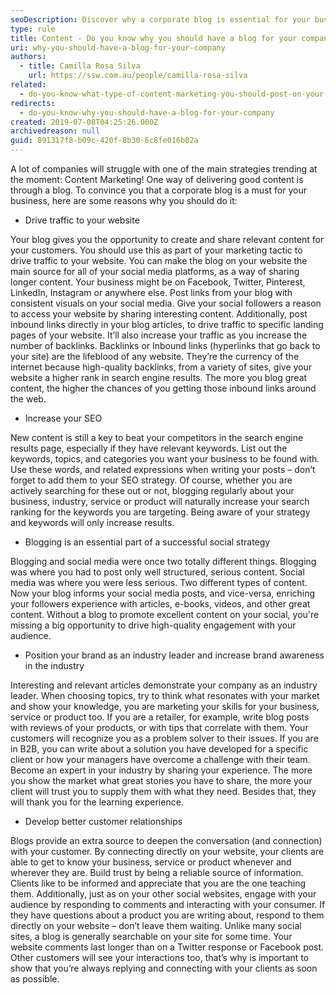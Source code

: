 ```yaml
---
seoDescription: Discover why a corporate blog is essential for your business, driving traffic to your website, increasing SEO, and establishing your brand as an industry leader.
type: rule
title: Content - Do you know why you should have a blog for your company?
uri: why-you-should-have-a-blog-for-your-company
authors:
  - title: Camilla Rosa Silva
    url: https://ssw.com.au/people/camilla-rosa-silva
related:
  - do-you-know-what-type-of-content-marketing-you-should-post-on-your-socials
redirects:
  - do-you-know-why-you-should-have-a-blog-for-your-company
created: 2019-07-08T04:25:26.000Z
archivedreason: null
guid: 891317f8-b09c-420f-8b30-6c8fe016b02a
---
```


A lot of companies will struggle with one of the main strategies trending at the moment: Content Marketing! One way of delivering good content is through a blog. To convince you that a corporate blog is a must for your business, here are some reasons why you should do it:
- Drive traffic to your website

Your blog gives you the opportunity to create and share relevant content for your customers. You should use this as part of your marketing tactic to drive traffic to your website. You can make the blog on your website the main source for all of your social media platforms, as a way of sharing longer content. Your business might be on Facebook, Twitter, Pinterest, LinkedIn, Instagram or anywhere else. Post links from your blog with consistent visuals on your social media. Give your social followers a reason to access your website by sharing interesting content. Additionally, post inbound links directly in your blog articles, to drive traffic to specific landing pages of your website. It’ll also increase your traffic as you increase the number of backlinks. Backlinks or Inbound links (hyperlinks that go back to your site) are the lifeblood of any website. They’re the currency of the internet because high-quality backlinks, from a variety of sites, give your website a higher rank in search engine results. The more you blog great content, the higher the chances of you getting those inbound links around the web.

- Increase your SEO

New content is still a key to beat your competitors in the search engine results page, especially if they have relevant keywords. List out the keywords, topics, and categories you want your business to be found with. Use these words, and related expressions when writing your posts – don’t forget to add them to your SEO strategy. Of course, whether you are actively searching for these out or not, blogging regularly about your business, industry, service or product will naturally increase your search ranking for the keywords you are targeting. Being aware of your strategy and keywords will only increase results.

- Blogging is an essential part of a successful social strategy

Blogging and social media were once two totally different things. Blogging was where you had to post only well structured, serious content. Social media was where you were less serious. Two different types of content. Now your blog informs your social media posts, and vice-versa, enriching your followers experience with articles, e-books, videos, and other great content. Without a blog to promote excellent content on your social, you're missing a big opportunity to drive high-quality engagement with your audience.

- Position your brand as an industry leader and increase brand awareness in the industry

Interesting and relevant articles demonstrate your company as an industry leader. When choosing topics, try to think what resonates with your market and show your knowledge, you are marketing your skills for your business, service or product too. If you are a retailer, for example, write blog posts with reviews of your products, or with tips that correlate with them. Your customers will recognize you as a problem solver to their issues. If you are in B2B, you can write about a solution you have developed for a specific client or how your managers have overcome a challenge with their team. Become an expert in your industry by sharing your experience. The more you show the market what great stories you have to share, the more your client will trust you to supply them with what they need. Besides that, they will thank you for the learning experience.

- Develop better customer relationships

Blogs provide an extra source to deepen the conversation (and connection) with your customer. By connecting directly on your website, your clients are able to get to know your business, service or product whenever and wherever they are. Build trust by being a reliable source of information. Clients like to be informed and appreciate that you are the one teaching them. Additionally, just as on your other social websites, engage with your audience by responding to comments and interacting with your consumer. If they have questions about a product you are writing about, respond to them directly on your website – don’t leave them waiting. Unlike many social sites, a blog is generally searchable on your site for some time. Your website comments last longer than on a Twitter response or Facebook post. Other customers will see your interactions too, that’s why is important to show that you’re always replying and connecting with your clients as soon as possible.